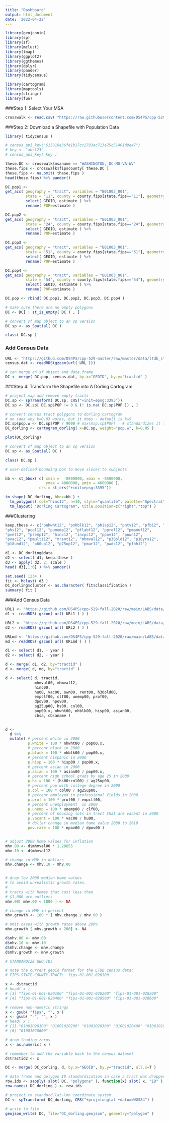 ---
title: "Dashboard"
output: html_document
date: '2022-04-22'
---

```{r setup, include=FALSE}

library(geojsonio)
library(sp)
library(sf)
library(mclust)
library(tmap)
library(ggplot2)
library(ggthemes)
library(dplyr)
library(pander)
library(tidycensus)

library(cartogram)
library(maptools)
library(stringr)
library(fun)
```

###Step 1: Select Your MSA
```{r}
crosswalk <- read.csv( "https://raw.githubusercontent.com/DS4PS/cpp-529-master/master/data/cbsatocountycrosswalk.csv",  stringsAsFactors=F, colClasses="character" )

```

###Step 2: Download a Shapefile with Population Data 
```{r}
library( tidycensus )

# census_api_key("615810e36fe1b17cc2793ac713e75c51401d9ee7")
# key <- "abc123"
# census_api_key( key )
```

```{r}
these.DC <- crosswalk$msaname == "WASHINGTON, DC-MD-VA-WV"
these.fips <- crosswalk$fipscounty[ these.DC ]
these.fips <- na.omit( these.fips )
head(these.fips) %>% pander()
```

```{r}
DC.pop1 <-
get_acs( geography = "tract", variables = "B01003_001",
         state = "11", county = county.fips[state.fips=="11"], geometry = TRUE ) %>% 
         select( GEOID, estimate ) %>%
         rename( POP=estimate ) 
```

```{r}
DC.pop2 <-
get_acs( geography = "tract", variables = "B01003_001",
         state = "24", county = county.fips[state.fips=="24"], geometry = TRUE ) %>% 
         select( GEOID, estimate ) %>%
         rename( POP=estimate ) 
```

```{r}
DC.pop3 <-
get_acs( geography = "tract", variables = "B01003_001",
         state = "51", county = county.fips[state.fips=="51"], geometry = TRUE ) %>% 
         select( GEOID, estimate ) %>%
         rename( POP=estimate )
```

```{r}
DC.pop4 <-
get_acs( geography = "tract", variables = "B01003_001",
         state = "54", county = county.fips[state.fips=="54"], geometry = TRUE ) %>% 
         select( GEOID, estimate ) %>%
         rename( POP=estimate )
```

```{r}
DC.pop <- rbind( DC.pop1, DC.pop2, DC.pop3, DC.pop4 )
```

```{r}
# make sure there are no empty polygons
DC <- DC[ ! st_is_empty( DC ) , ]

# convert sf map object to an sp version
DC.sp <- as_Spatial( DC )

class( DC.sp )
```
### Add Census Data
```{r}
URL <- "https://github.com/DS4PS/cpp-529-master/raw/master/data/ltdb_std_2010_sample.rds"
census.dat <- readRDS(gzcon(url( URL )))

# can merge an sf object and data.frame
DC <- merge( DC.pop, census.dat, by.x="GEOID", by.y="tractid" )
```

###Step 4: Transform the Shapefile into A Dorling Cartogram 
```{r}
# project map and remove empty tracts
DC.sp <- spTransform( DC.sp, CRS("+init=epsg:3395"))
DC.sp <- DC.sp[ DC.sp$POP != 0 & (! is.na( DC.sp$POP )) , ]

# convert census tract polygons to dorling cartogram
# no idea why k=0.03 works, but it does - default is k=5
DC.sp$pop.w <- DC.sp$POP / 9000 # max(msp.sp$POP)   # standardizes it to max of 1.5
DC_dorling <- cartogram_dorling( x=DC.sp, weight="pop.w", k=0.05 )

plot(DC_dorling)

```

```{r}
# convert sf map object to an sp version
DC.sp <- as_Spatial( DC )

class( DC.sp )
```

```{r}
# user-defined bounding box to move slocer to subjects 

bb <- st_bbox( c( xmin =  -8800000, xmax = -8500000, 
                  ymax = 4800000, ymin = 4600000 ), 
               crs = st_crs("+init=epsg:3395"))

tm_shape( DC_dorling, bbox=bb ) + 
  tm_polygons( col="hinc12", n=10, style="quantile", palette="Spectral" ) +
  tm_layout( "Dorling Cartogram", title.position=c("right","top") )

```
###Clustering 
```{r}
keep.these <- c("pnhwht12", "pnhblk12", "phisp12", "pntv12", "pfb12", "polang12", 
"phs12", "pcol12", "punemp12", "pflabf12", "pprof12", "pmanuf12", 
"pvet12", "psemp12", "hinc12", "incpc12", "ppov12", "pown12", 
"pvac12", "pmulti12", "mrent12", "mhmval12", "p30old12", "p10yrs12", 
"p18und12", "p60up12", "p75up12", "pmar12", "pwds12", "pfhh12")

d1 <- DC_dorling@data
d2 <- select( d1, keep.these )
d3 <- apply( d2, 2, scale )
head( d3[,1:6] ) %>% pander()

```
```{r}

set.seed( 1234 )
fit <- Mclust( d3 )
DC_dorling$cluster <- as.character( fit$classification )
summary( fit )
```

###Add Census Data 
```{r}
URL1 <- "https://github.com/DS4PS/cpp-529-fall-2020/raw/main/LABS/data/rodeo/LTDB-2000.rds"
d1 <- readRDS( gzcon( url( URL1 ) ) )

URL2 <- "https://github.com/DS4PS/cpp-529-fall-2020/raw/main/LABS/data/rodeo/LTDB-2010.rds"
d2 <- readRDS( gzcon( url( URL2 ) ) )

URLmd <- "https://github.com/DS4PS/cpp-529-fall-2020/raw/main/LABS/data/rodeo/LTDB-META-DATA.rds"
md <- readRDS( gzcon( url( URLmd ) ) )

d1 <- select( d1, - year )
d2 <- select( d2, - year )

d <- merge( d1, d2, by="tractid" )
d <- merge( d, md, by="tractid" )
```

```{r}
d <- select( d, tractid, 
             mhmval00, mhmval12, 
             hinc00, 
             hu00, vac00, own00, rent00, h30old00,
             empclf00, clf00, unemp00, prof00,  
             dpov00, npov00,
             ag25up00, hs00, col00, 
             pop00.x, nhwht00, nhblk00, hisp00, asian00,
             cbsa, cbsaname )

 
d <- 
  d %>%
  mutate( # percent white in 2000
          p.white = 100 * nhwht00 / pop00.x,
          # percent black in 2000
          p.black = 100 * nhblk00 / pop00.x,
          # percent hispanic in 2000
          p.hisp = 100 * hisp00 / pop00.x, 
          # percent asian in 2000
          p.asian = 100 * asian00 / pop00.x,
          # percent high school grads by age 25 in 2000 
          p.hs = 100 * (hs00+col00) / ag25up00,
          # percent pop with college degree in 2000
          p.col = 100 * col00 / ag25up00,
          # percent employed in professional fields in 2000
          p.prof = 100 * prof00 / empclf00,
          # percent unemployment  in 2000
          p.unemp = 100 * unemp00 / clf00,
          # percent of housing lots in tract that are vacant in 2000
          p.vacant = 100 * vac00 / hu00,
          # dollar change in median home value 2000 to 2010 
          pov.rate = 100 * npov00 / dpov00 )


# adjust 2000 home values for inflation 
mhv.00 <- d$mhmval00 * 1.28855  
mhv.10 <- d$mhmval12

# change in MHV in dollars
mhv.change <- mhv.10 - mhv.00


# drop low 2000 median home values
# to avoid unrealistic growth rates.
#
# tracts with homes that cost less than
# $1,000 are outliers
mhv.00[ mhv.00 < 1000 ] <- NA

# change in MHV in percent
mhv.growth <- 100 * ( mhv.change / mhv.00 )

# Omit cases with growth rates above 200%
mhv.growth [ mhv.growth > 200] <- NA

d$mhv.00 <- mhv.00
d$mhv.10 <- mhv.10
d$mhv.change <- mhv.change
d$mhv.growth <- mhv.growth 
```

```{r}
# STANDARDIZE GEO IDs

# note the current geoid format for the LTDB census data: 
# FIPS-STATE-COUNTY-TRACT:  fips-01-001-020100  

x <- d$tractid 
# head( x )
# [1] "fips-01-001-020100" "fips-01-001-020200" "fips-01-001-020300"
# [4] "fips-01-001-020400" "fips-01-001-020500" "fips-01-001-020600"

# remove non-numeric strings 
x <- gsub( "fips", "", x )
x <- gsub( "-", "", x )
# head( x )
# [1] "01001020100" "01001020200" "01001020300" "01001020400" "01001020500"
# [6] "01001020600"

# drop leading zeros 
x <- as.numeric( x )

# remember to add the variable back to the census dataset
d$tractid2 <- x 

DC <- merge( DC_dorling, d, by.x="GEOID", by.y="tractid", all.x=T )

```

```{r}
# data frame and polygon ID standardization in case a tract was dropped and IDs don't match
row.ids <- sapply( slot( DC, "polygons" ), function(x) slot( x, "ID" ) )
row.names( DC_dorling ) <- row.ids

# project to standard lat-lon coordinate system 
DC <- spTransform( DC_dorling, CRS("+proj=longlat +datum=WGS84") )

# write to file 
geojson_write( DC, file="DC_dorling.geojson", geometry="polygon" )
```



